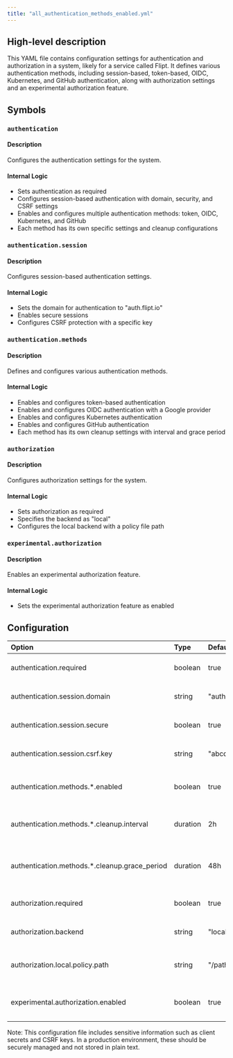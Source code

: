 ```yaml
---
title: "all_authentication_methods_enabled.yml"
---
```


## High-level description
This YAML file contains configuration settings for authentication and authorization in a system, likely for a service called Flipt. It defines various authentication methods, including session-based, token-based, OIDC, Kubernetes, and GitHub authentication, along with authorization settings and an experimental authorization feature.

## Symbols

### `authentication`
#### Description
Configures the authentication settings for the system.

#### Internal Logic
- Sets authentication as required
- Configures session-based authentication with domain, security, and CSRF settings
- Enables and configures multiple authentication methods: token, OIDC, Kubernetes, and GitHub
- Each method has its own specific settings and cleanup configurations

### `authentication.session`
#### Description
Configures session-based authentication settings.

#### Internal Logic
- Sets the domain for authentication to "auth.flipt.io"
- Enables secure sessions
- Configures CSRF protection with a specific key

### `authentication.methods`
#### Description
Defines and configures various authentication methods.

#### Internal Logic
- Enables and configures token-based authentication
- Enables and configures OIDC authentication with a Google provider
- Enables and configures Kubernetes authentication
- Enables and configures GitHub authentication
- Each method has its own cleanup settings with interval and grace period

### `authorization`
#### Description
Configures authorization settings for the system.

#### Internal Logic
- Sets authorization as required
- Specifies the backend as "local"
- Configures the local backend with a policy file path

### `experimental.authorization`
#### Description
Enables an experimental authorization feature.

#### Internal Logic
- Sets the experimental authorization feature as enabled

## Configuration
| Option | Type | Default | Description |
|:-------|:-----|:--------|:------------|
| authentication.required | boolean | true | Determines if authentication is mandatory |
| authentication.session.domain | string | "auth.flipt.io" | Domain for authentication sessions |
| authentication.session.secure | boolean | true | Enables secure sessions |
| authentication.session.csrf.key | string | "abcdefghijklmnopqrstuvwxyz1234567890" | CSRF protection key |
| authentication.methods.*.enabled | boolean | true | Enables specific authentication method |
| authentication.methods.*.cleanup.interval | duration | 2h | Cleanup interval for authentication method |
| authentication.methods.*.cleanup.grace_period | duration | 48h | Grace period for authentication method cleanup |
| authorization.required | boolean | true | Determines if authorization is mandatory |
| authorization.backend | string | "local" | Specifies the authorization backend |
| authorization.local.policy.path | string | "/path/to/policy.rego" | Path to the local authorization policy file |
| experimental.authorization.enabled | boolean | true | Enables experimental authorization feature |

Note: This configuration file includes sensitive information such as client secrets and CSRF keys. In a production environment, these should be securely managed and not stored in plain text.
